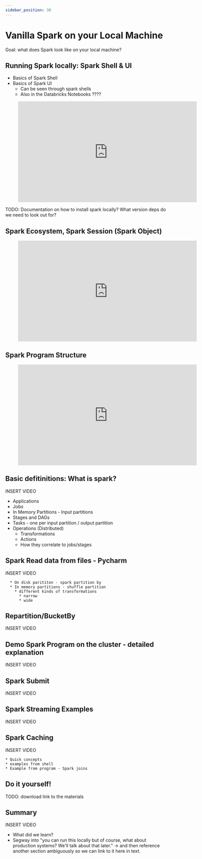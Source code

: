 ```yaml
---
sidebar_position: 30
---
```


# Vanilla Spark on your Local Machine
Goal: what does Spark look like on your local machine?

## Running Spark locally: Spark Shell & UI
* Basics of Spark Shell
* Basics of Spark UI
  * Can be seen through spark shells
  * Also in the Databricks Notebooks ????
  

<div style={{textAlign: 'center'}}>

<figure class="video-container">
    <iframe width="560" height="315" src="https://www.youtube.com/embed/-3bNcU_jk4o" title="YouTube video player" frameborder="0" allow="accelerometer; autoplay; clipboard-write; encrypted-media; gyroscope; picture-in-picture" allowfullscreen></iframe>
</figure>

</div>


TODO: Documentation on how to install spark locally? What version deps do we need to look out for?


## Spark Ecosystem, Spark Session (Spark Object)

<div style={{textAlign: 'center'}}>

<figure class="video-container">
    <iframe width="560" height="315" src="https://www.youtube.com/embed/2KlydmMU9ko" title="YouTube video player" frameborder="0" allow="accelerometer; autoplay; clipboard-write; encrypted-media; gyroscope; picture-in-picture" allowfullscreen></iframe>
</figure>

</div>

## Spark Program Structure

<div style={{textAlign: 'center'}}>

<figure class="video-container">
    <iframe width="560" height="315" src="https://www.youtube.com/embed/ywQm7QwJhhk" title="YouTube video player" frameborder="0" allow="accelerometer; autoplay; clipboard-write; encrypted-media; gyroscope; picture-in-picture" allowfullscreen></iframe>
</figure>

</div>
  
## Basic defitinitions: What is spark?
INSERT VIDEO

  * Applications
  * Jobs
  * In Memory Partitions - Input partitions
  * Stages and DAGs
  * Tasks - one per input partition / output partition
  * Operations (Distributed)
    * Transformations
    * Actions
    * How they correlate to jobs/stages

## Spark Read data from files - Pycharm
INSERT VIDEO

      * On disk parititon - spark partition by
      * In memory partitions - shuffle partition
        * different kinds of transformations
          * narrow
          * wide

## Repartition/BucketBy
INSERT VIDEO

## Demo Spark Program on the cluster - detailed explanation
INSERT VIDEO

## Spark Submit
INSERT VIDEO


## Spark Streaming Examples
INSERT VIDEO

## Spark Caching
INSERT VIDEO

    * Quick concepts
    * examples from shell
    * Example from program - Spark joins

## Do it yourself!
TODO: download link to the materials

## Summary
INSERT VIDEO

* What did we learn?
* Segway into "you can run this locally but of course, what about production systems? We'll talk about that later." -> and then reference another section ambiguously so we can link to it here in text.

